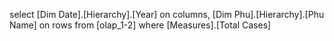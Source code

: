 select 
[Dim Date].[Hierarchy].[Year] on columns, 
[Dim Phu].[Hierarchy].[Phu Name] on rows
from [olap_1-2]
where [Measures].[Total Cases]